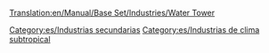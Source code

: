 [[Translation:en/Manual/Base Set/Industries/Water Tower]]

{{es/Industrias| nombre=Torre de agua
| imagen=en/Water tower.gif
| climas=[[es/Manual/Clima|Subtropical]]
| acepta=[[es/Manual/Base Set/Cargos/Agua|Agua]]
| produce=Nada
| notas=No existe en otros [[es/Manual/Clima|climas]]. Solo puede situarse en zonas desérticas.
}}

[[Category:es/Industrias secundarias]]
[[Category:es/Industrias de clima subtropical]]